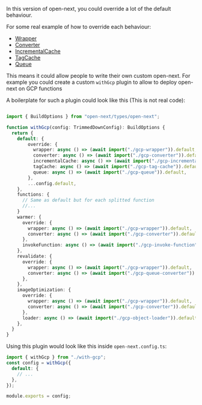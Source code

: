 In this version of open-next, you could override a lot of the default behaviour.

For some real example of how to override each behaviour: 
- [Wrapper](https://github.com/conico974/open-next/blob/feat/splitting/packages/open-next/src/wrappers/aws-lambda.ts)
- [Converter](https://github.com/conico974/open-next/blob/feat/splitting/packages/open-next/src/converters/aws-apigw-v2.ts)
- [IncrementalCache](https://github.com/conico974/open-next/blob/feat/splitting/packages/open-next/src/cache/incremental/s3.ts)
- [TagCache](
  https://github.com/conico974/open-next/blob/feat/splitting/packages/open-next/src/cache/tag/dynamoDb.ts
)
- [Queue](
  https://github.com/conico974/open-next/blob/feat/splitting/packages/open-next/src/queue/sqs.ts
)

This means it could allow people to write their own custom open-next.
For example you could create a custom `withGcp` plugin to allow to deploy open-next on GCP functions

A boilerplate for such a plugin could look like this (This is not real code):

```ts

import { BuildOptions } from "open-next/types/open-next";

function withGcp(config: TrimmedDownConfig): BuildOptions {
  return {
    default: {
        override: {
          wrapper: async () => (await import("./gcp-wrapper")).default,
          converter: async () => (await import("./gcp-converter")).default,
          incrementalCache: async () => (await import("./gcp-incremental-cache")).default,
          tagCache: async () => (await import("./gcp-tag-cache")).default,
          queue: async () => (await import("./gcp-queue")).default,
        },
        ...config.default,
    },
    functions: {
      // Same as default but for each splitted function
      //...
    }
    warmer: {
      override: {
        wrapper: async () => (await import("./gcp-wrapper")).default,
        converter: async () => (await import("./gcp-converter")).default,
      },
      invokeFunction: async () => (await import("./gcp-invoke-function")).default,
    },
    revalidate: {
      override: {
        wrapper: async () => (await import("./gcp-wrapper")).default,
        converter: async () => (await import("./gcp-queue-converter")).default,
      },
    },
    imageOptimization: {
      override: {
        wrapper: async () => (await import("./gcp-wrapper")).default,
        converter: async () => (await import("./gcp-converter")).default,
      },
      loader: async () => (await import("./gcp-object-loader")).default,
    },
  }
}
```

Using this plugin would look like this inside `open-next.config.ts`:

```ts
import { withGcp } from "./with-gcp";
const config = withGcp({
  default: {
    // ...
  },
});

module.exports = config;
```